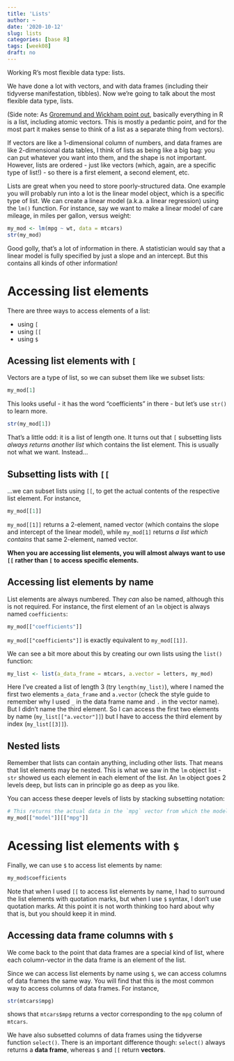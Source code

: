 ```yaml
---
title: 'Lists'
author: ~
date: '2020-10-12'
slug: lists
categories: [base R]
tags: [week08]
draft: no
---
```


Working R's most flexible data type: lists.

<!--more-->

We have done a lot with vectors, and with data frames (including their tidyverse manifestation, tibbles). Now we're going to talk about the most flexible data type, lists.

(Side note: As [Groremund and Wickham point out](https://r4ds.had.co.nz/vectors.html#vector-basics), basically everything in R is a list, including atomic vectors. This is mostly a pedantic point, and for the most part it makes sense to think of a list as a separate thing from vectors). 

If vectors are like a 1-dimensional column of numbers, and data frames are like 2-dimensional data tables, I think of lists as being like a big bag: you can put whatever you want into them, and the shape is not important. However, lists are ordered - just like vectors (which, again, are a specific type of list!) - so there is a first element, a second element, etc.

Lists are great when you need to store poorly-structured data. One example you will probably run into a lot is the linear model object, which is a specific type of list. We can create a linear model (a.k.a. a linear regression) using the `lm()` function. For instance, say we want to make a linear model of care mileage, in miles per gallon, versus weight:

```r
my_mod <- lm(mpg ~ wt, data = mtcars)
str(my_mod)
```
Good golly, that's a lot of information in there. A statistician would say that a linear model is fully specified by just a slope and an intercept. But this contains all kinds of other information!

# Accessing list elements

There are three ways to access elements of a list:

* using `[`
* using `[[`
* using `$`

## Acessing list elements with `[`

Vectors are a type of list, so we can subset them like we subset lists:

```r
my_mod[1]
```

This looks useful - it has the word "coefficients" in there - but let's use `str()` to learn more.

```r
str(my_mod[1])
```

That's a little odd: it is a list of length one. It turns out that `[` subsetting lists *always returns another list* which contains the list element. This is usually not what we want. Instead...

## Subsetting lists with `[[`

...we can subset lists using `[[`, to get the actual contents of the respective list element. For instance,

```r
my_mod[[1]]
```

`my_mod[[1]]` returns a 2-element, named vector (which contains the slope and intercept of the linear model), while `my_mod[1]` returns *a list which contains* that same 2-element, named vector. 

**When you are accessing list elements, you will almost always want to use `[[` rather than `[` to access specific elements.**

## Accessing list elements by name

List elements are always numbered. They *can* also be named, although this is not required. For instance, the first element of an `lm` object is always named `coefficients`:

```r
my_mod[["coefficients"]]
```

`my_mod[["coefficients"]]` is exactly equivalent to `my_mod[[1]]`. 

We can see a bit more about this by creating our own lists using the `list()` function:

```r
my_list <- list(a_data_frame = mtcars, a.vector = letters, my_mod)
```

Here I've created a list of length 3 (try `length(my_list)`), where I named the first two elements `a_data_frame` and `a.vector` (check the style guide to remember why I used `_` in the data frame name and `.` in the vector name). But I didn't name the third element. So I can access the first two elements by name (`my_list[["a.vector"]]`) but I have to access the third element by index (`my_list[[3]]`). 

## Nested lists

Remember that lists can contain anything, including other lists. That means that list elements may be nested. This is what we saw in the `lm` object list - `str` showed us each element in each element of the list. An `lm` object goes 2 levels deep, but lists can in principle go as deep as you like.

You can access these deeper levels of lists by stacking subsetting notation:

```r
# This returns the actual data in the `mpg` vector from which the model was created.
my_mod[["model"]][["mpg"]]
```


# Acessing list elements with `$`

Finally, we can use `$` to access list elements by name:

```r
my_mod$coefficients
```

Note that when I used `[[` to access list elements by name, I had to surround the list elements with quotation marks, but when I use `$` syntax, I don't use quotation marks. At this point it is not worth thinking too hard about why that is, but you should keep it in mind.

## Accessing data frame columns with `$`

We come back to the point that data frames are a special kind of list, where each column-vector in the data frame is an element of the list. 

Since we can access list elements by name using `$`, we can access columns of data frames the same way. You will find that this is the most common way to access columns of data frames. For instance,

```r
str(mtcars$mpg)
```

shows that `mtcars$mpg` returns a vector corresponding to the `mpg` column of `mtcars`. 

We have also subsetted columns of data frames using the tidyverse function `select()`. There is an important difference though: `select()` always returns a **data frame**, whereas `$` and `[[` return **vectors**. 